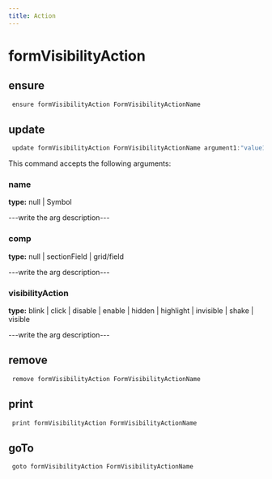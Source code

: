 ```yaml
---
title: Action
---
```


# formVisibilityAction

## ensure

```js filename="Terminal" copy
 ensure formVisibilityAction FormVisibilityActionName
```


## update

```js filename="Terminal" copy
 update formVisibilityAction FormVisibilityActionName argument1:"value1" argument2:"value2"
```

This command accepts the following arguments:

### name
**type:** null | Symbol

---write the arg description---

### comp
**type:** null | sectionField | grid/field

---write the arg description---

### visibilityAction
**type:** blink | click | disable | enable | hidden | highlight | invisible | shake | visible

---write the arg description---


## remove

```js filename="Terminal" copy
 remove formVisibilityAction FormVisibilityActionName
```


## print

```js filename="Terminal" copy
 print formVisibilityAction FormVisibilityActionName
```


## goTo


```js filename="Terminal" copy
 goto formVisibilityAction FormVisibilityActionName
```

